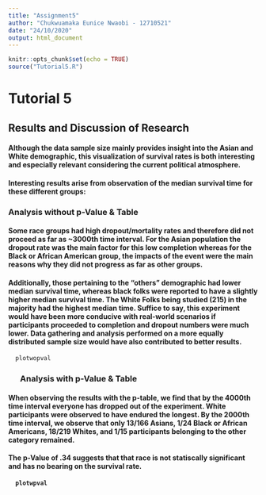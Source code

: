 ---
title: "Assignment5"
author: "Chukwuamaka Eunice Nwaobi - 12710521"
date: "24/10/2020"
output: html_document
---

```{r setup, include=FALSE}
knitr::opts_chunk$set(echo = TRUE)
source("Tutorial5.R")
```

# Tutorial 5

## Results and Discussion of Research

#### Although the data sample size mainly provides insight into the Asian and White demographic, this visualization of survival rates is both interesting and especially relevant considering the current political atmosphere. 
#### Interesting results arise from observation of the median survival time for these different groups:


### Analysis without p-Value & Table

#### Some race groups had high dropout/mortality rates and therefore did not proceed as far as ~3000th time interval. For the Asian population the dropout rate was the main factor for this low completion whereas for the Black or African American group, the impacts of the event were the main reasons why they did not progress as far as other groups. 
#### Additionally, those pertaining to the "others" demographic had lower median survival time, whereas black folks were reported to have a slightly higher median survival time. The White Folks being studied (215) in the majority had the highest median time. Suffice to say, this experiment would have been more conducive with real-world scenarios if participants proceeded to completion and dropout numbers were much lower. Data gathering and analysis performed on a more equally distributed sample size would have also contributed to better results.

```{r plotwopval, echo=FALSE}
  plotwopval
```

<b><ul>
### Analysis with p-Value & Table
</ul><b>

#### When observing the results with the p-table, we find that by the 4000th time interval everyone has dropped out of the experiment. White participants were observed to have endured the longest. By the 2000th time interval, we observe that only 13/166 Asians, 1/24 Black or African Americans, 18/219 Whites, and 1/15 participants belonging to the other category remained.
#### The p-Value of .34 suggests that that race is not statiscally significant and has no bearing on the survival rate. 

```{r plotwpval, echo=FALSE}
  plotwpval
```